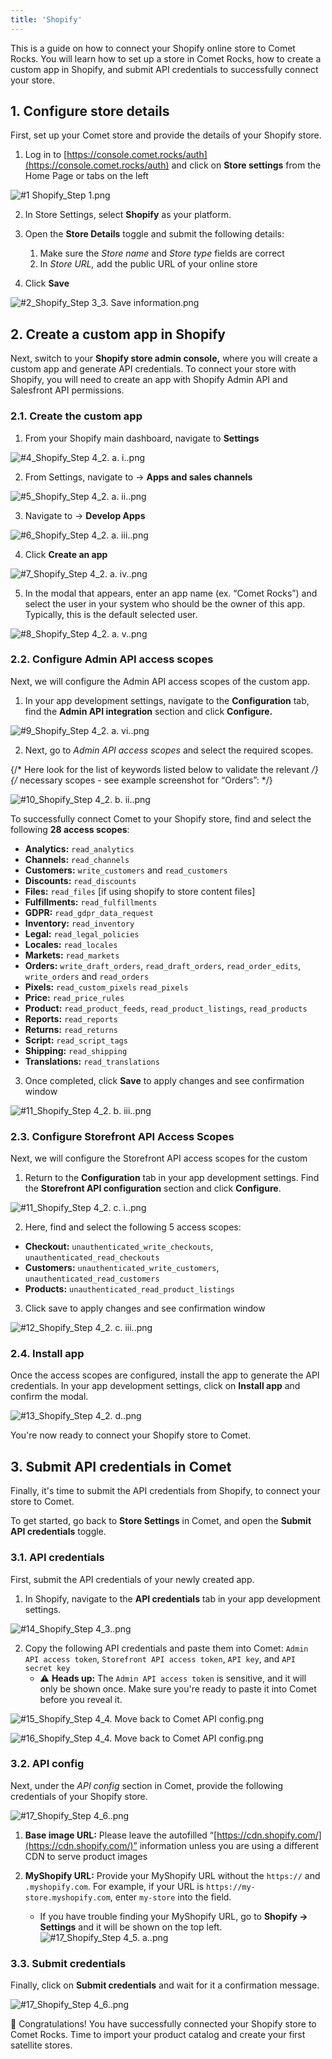 ```yaml
---
title: 'Shopify'
---
```

This is a guide on how to connect your Shopify online store to Comet Rocks. You will learn how to set up a store in Comet Rocks, how to create a custom app in Shopify, and submit API credentials to successfully connect your store.

## 1. Configure store details

First, set up your Comet store and provide the details of your Shopify store.

1. Log in to
   [https://console.comet.rocks/auth](https://console.comet.rocks/auth) and
   click on **Store settings** from the Home Page or tabs on the left

![#1 Shopify_Step 1.png](/images/shopify/1_Shopify_Step_1.png)

2. In Store Settings, select **Shopify** as your platform.

3. Open the **Store Details** toggle and submit the following details:

   1. Make sure the _Store name_ and _Store type_ fields are correct
   2. In _Store URL,_ add the public URL of your online store

4. Click **Save**

![#2_Shopify_Step 3_3. Save information.png](/images/shopify/2_Shopify_Step_3_3._Save_information.png)

## 2. Create a custom app in Shopify

Next, switch to your **Shopify store admin console,** where you will create a custom app and generate API credentials. To connect your store with Shopify, you will need to create an app with Shopify Admin API and Salesfront API permissions.

### 2.1. Create the custom app

1. From your Shopify main dashboard, navigate to **Settings**

![#4_Shopify_Step 4_2. a. i..png](/images/shopify/4_Shopify_Step_4_2._a._i..png)

2. From Settings, navigate to → **Apps and sales channels**

![#5_Shopify_Step 4_2. a. ii..png](/images/shopify/5_Shopify_Step_4_2._a._ii..png)

3. Navigate to → **Develop Apps**

![#6_Shopify_Step 4_2. a. iii..png](/images/shopify/6_Shopify_Step_4_2._a._iii..png)

4. Click **Create an app**

![#7_Shopify_Step 4_2. a. iv..png](/images/shopify/7_Shopify_Step_4_2._a._iv..png)

5. In the modal that appears, enter an app name (ex. “Comet Rocks”) and select
   the user in your system who should be the owner of this app. Typically, this
   is the default selected user.

![#8_Shopify_Step 4_2. a. v..png](/images/shopify/8_Shopify_Step_4_2._a._v..png)

### 2.2. Configure Admin API access scopes

Next, we will configure the Admin API access scopes of the custom app.

1. In your app development settings, navigate to the **Configuration** tab, find
   the **Admin API integration** section and click **Configure.**

![#9_Shopify_Step 4_2. a. vi..png](/images/shopify/9_Shopify_Step_4_2._a._vi..png)

2. Next, go to _Admin API access scopes_ and select the required scopes.

{/* Here look for the list of keywords listed below to validate the relevant */}
{/* necessary scopes - see example screenshot for “Orders”: */}

![#10_Shopify_Step 4_2. b. ii..png](/images/shopify/10_Shopify_Step_4_2._b._ii..png)

To successfully connect Comet to your Shopify store, find and select the
following **28 access scopes**:

- **Analytics:** `read_analytics`
- **Channels:** `read_channels`
- **Customers:** `write_customers` and `read_customers`
- **Discounts:** `read_discounts`
- **Files:** `read_files` [if using shopify to store content files]
- **Fulfillments:** `read_fulfillments`
- **GDPR:** `read_gdpr_data_request`
- **Inventory:** `read_inventory`
- **Legal:** `read_legal_policies`
- **Locales:** `read_locales`
- **Markets:** `read_markets`
- **Orders:** `write_draft_orders`, `read_draft_orders`, `read_order_edits`,
  `write_orders` and `read_orders`
- **Pixels:** `read_custom_pixels` `read_pixels`
- **Price:** `read_price_rules`
- **Product:** `read_product_feeds`, `read_product_listings`, `read_products`
- **Reports:** `read_reports`
- **Returns:** `read_returns`
- **Script:** `read_script_tags`
- **Shipping:** `read_shipping`
- **Translations:** `read_translations`

3. Once completed, click **Save** to apply changes and see confirmation window

![#11_Shopify_Step 4_2. b. iii..png](/images/shopify/11_Shopify_Step_4_2._b._iii..png)

### 2.3. Configure Storefront API Access Scopes

Next, we will configure the Storefront API access scopes for the custom

1. Return to the **Configuration** tab in your app development settings. Find
   the **Storefront API configuration** section and click **Configure**.

![#11_Shopify_Step 4_2. c. i..png](/images/shopify/11_Shopify_Step_4_2._c._i..png)

2. Here, find and select the following 5 access scopes:

- **Checkout:** `unauthenticated_write_checkouts`,
  `unauthenticated_read_checkouts`
- **Customers:** `unauthenticated_write_customers`,
  `unauthenticated_read_customers`
- **Products:** `unauthenticated_read_product_listings`

3. Click save to apply changes and see confirmation window

![#12_Shopify_Step 4_2. c. iii..png](/images/shopify/12_Shopify_Step_4_2._c._iii..png)

### 2.4. Install app

Once the access scopes are configured, install the app to generate the API
credentials. In your app development settings, click on **Install app** and
confirm the modal.

![#13_Shopify_Step 4_2. d..png](/images/shopify/13_Shopify_Step_4_2._d..png)

You're now ready to connect your Shopify store to Comet.

## 3. Submit API credentials in Comet

Finally, it's time to submit the API credentials from Shopify, to connect your
store to Comet.

To get started, go back to **Store Settings** in Comet, and open the **Submit
API credentials** toggle.

### 3.1. API credentials

First, submit the API credentials of your newly created app.

1. In Shopify, navigate to the **API credentials** tab in your app development
   settings.

![#14_Shopify_Step 4_3..png](/images/shopify/14_Shopify_Step_4_3..png)

2. Copy the following API credentials and paste them into Comet:
   `Admin API access token`, `Storefront API access token`, `API key`, and
   `API secret key`
   - ⚠️ **Heads up:** The `Admin API access token` is sensitive, and it will
     only be shown once. Make sure you're ready to paste it into Comet before
     you reveal it.

![#15_Shopify_Step 4_4. Move back to Comet API config.png](/images/shopify/15_Shopify_Step_4_4._Move_back_to_Comet_API_config.png)

![#16_Shopify_Step 4_4. Move back to Comet API config.png](/images/shopify/16_Shopify_Step_4_4._Move_back_to_Comet_API_config_v2.png)

### 3.2. API config

Next, under the _API config_ section in Comet, provide the following credentials
of your Shopify store.

![#17_Shopify_Step 4_6..png](/images/shopify/17_Shopify_Step_4_5._a..png)

1. **Base image URL:** Please leave the autofilled
   “[https://cdn.shopify.com/](https://cdn.shopify.com/)” information unless you
   are using a different CDN to serve product images
2. **MyShopify URL:** Provide your MyShopify URL without the `https://` and
   `.myshopify.com`. For example, if your URL is
   `https://my-store.myshopify.com`, enter `my-store` into the field.

   - If you have trouble finding your MyShopify URL, go to **Shopify ->
     Settings** and it will be shown on the top left.
     ![#17_Shopify_Step 4_5. a..png](/images/shopify/18_Shopify_MyShopify_URL.png)

### 3.3. Submit credentials

Finally, click on **Submit credentials** and wait for it a confirmation message.

![#17_Shopify_Step 4_6..png](/images/shopify/17_Shopify_Step_4_6..png)

🎉 Congratulations! You have successfully connected your Shopify store to Comet Rocks. Time to import your product catalog and create your first satellite stores.

